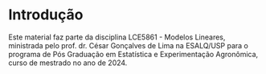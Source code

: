# Introdução {.unnumbered}

Este material faz parte da disciplina LCE5861 - Modelos Lineares, ministrada pelo prof. dr. César Gonçalves de Lima na ESALQ/USP para o programa de Pós Graduação em Estatística e Experimentação Agronômica, curso de mestrado no ano de 2024.